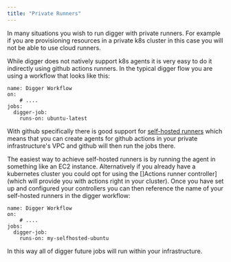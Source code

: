 ```yaml
---
title: "Private Runners"
---
```


In many situations you wish to run digger with private runners. For example if you are provisioning resources in a private k8s cluster in this case you will not be able to use cloud runners.

While digger does not natively support k8s agents it is very easy to do it indirectly using github actions runners.
In the typical digger flow you are using a workflow that looks like this:

```
name: Digger Workflow
on:
    # ....
jobs:
  digger-job:
    runs-on: ubuntu-latest
```

With github specifically there is good support for [self-hosted runners](https://docs.github.com/en/actions/hosting-your-own-runners/managing-self-hosted-runners/about-self-hosted-runners)
which means that you can create agents for github actions in your private infrastructure's VPC and github will then run the jobs there.

The easiest way to achieve self-hosted runners is by running the agent in something like an EC2 instance. Alternatively if you already have a kubernetes cluster
you could opt for using the []Actions runner controller](which will provide you with actions right in your cluster). Once you have set up and configured your controllers
you can then reference the name of your self-hosted runners in the digger workflow:

```
name: Digger Workflow
on:
    # ....
jobs:
  digger-job:
    runs-on: my-selfhosted-ubuntu
```

In this way all of digger future jobs will run within your infrastructure.